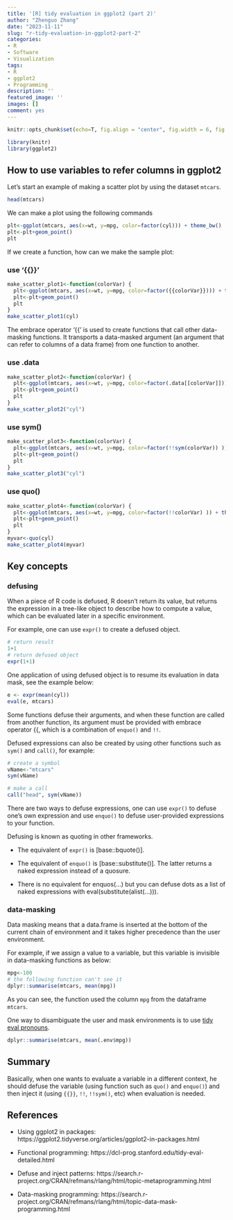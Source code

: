 ```yaml
---
title: '[R] tidy evaluation in ggplot2 (part 2)'
author: "Zhenguo Zhang"
date: "2023-11-11"
slug: "r-tidy-evaluation-in-ggplot2-part-2"
categories:
- R
- Software
- Visualization
tags:
- R
- ggplot2
- Programming
description: ''
featured_image: ''
images: []
comment: yes
---
```


```r
knitr::opts_chunk$set(echo=T, fig.align = "center", fig.width = 6, fig.height = 5, dpi=150, warning=FALSE)
```

```r
library(knitr)
library(ggplot2)
```

## How to use variables to refer columns in ggplot2

Let's start an example of making a scatter plot by using the
dataset `mtcars`.

```r
head(mtcars)
```

We can make a plot using the following commands

```r
plt<-ggplot(mtcars, aes(x=wt, y=mpg, color=factor(cyl))) + theme_bw()
plt<-plt+geom_point()
plt
```


If we create a function, how can we make the sample plot:

### use '{{}}'

```r
make_scatter_plot1<-function(colorVar) {
  plt<-ggplot(mtcars, aes(x=wt, y=mpg, color=factor({{colorVar}}))) + theme_bw()
  plt<-plt+geom_point()
  plt
}
make_scatter_plot1(cyl)
```

The embrace operator '⁠{{'⁠ is used to create functions that call other data-masking functions. It transports a data-masked argument (an argument that can refer to columns of a data frame) from one function to another.

### use .data

```r
make_scatter_plot2<-function(colorVar) {
  plt<-ggplot(mtcars, aes(x=wt, y=mpg, color=factor(.data[[colorVar]]))) + theme_bw()
  plt<-plt+geom_point()
  plt
}
make_scatter_plot2("cyl")
```

### use sym()

```r
make_scatter_plot3<-function(colorVar) {
  plt<-ggplot(mtcars, aes(x=wt, y=mpg, color=factor(!!sym(colorVar)) )) + theme_bw()
  plt<-plt+geom_point()
  plt
}
make_scatter_plot3("cyl")
```

### use quo()


```r
make_scatter_plot4<-function(colorVar) {
  plt<-ggplot(mtcars, aes(x=wt, y=mpg, color=factor(!!colorVar) )) + theme_bw()
  plt<-plt+geom_point()
  plt
}
myvar<-quo(cyl)
make_scatter_plot4(myvar)
```


## Key concepts

### defusing

When a piece of R code is defused, R doesn't return its value, but returns the
expression in a tree-like object to describe how to compute a value, which can
be evaluated later in a specific environment.

For example, one can use `expr()` to create a defused object.

```r
# return result
1+1
# return defused object
expr(1+1)
```

One application of using defused object is to resume its evaluation in data
mask, see the example below:

```r
e <- expr(mean(cyl))
eval(e, mtcars)
```

Some functions defuse their arguments, and when these function are called from
another function, its argument must be provided with  embrace operator \{\{, which
is a combination of `enquo()` and `!!`.

Defused expressions can also be created by using other functions
such as `sym()` and `call()`, for example:

```r
# create a symbol
vName<-"mtcars"
sym(vName)

# make a call
call("head", sym(vName))
```

There are two ways to defuse expressions, one can use
`expr()` to defuse one's own expression and use `enquo()` to defuse user-provided
expressions to your function.

Defusing is known as quoting in other frameworks.

-    The equivalent of `expr()` is [base::bquote()].

-    The equivalent of `enquo()` is [base::substitute()]. The latter returns a naked expression instead of a quosure.

-   There is no equivalent for enquos(...) but you can defuse dots as a list of naked expressions with eval(substitute(alist(...))).



### data-masking

Data masking means that a data.frame is inserted at the bottom of the current
chain of environment and it takes higher precedence than the user environment.

For example, if we assign a value to a variable, but this variable is invisible
in data-masking functions as below:

```r
mpg<-100
# the following function can't see it
dplyr::summarise(mtcars, mean(mpg))
```
As you can see, the function used the column `mpg` from the dataframe `mtcars`.

One way to disambiguate the user and mask environments is to use
[tidy eval pronouns](https://search.r-project.org/CRAN/refmans/rlang/help/.data.html).

```r
dplyr::summarise(mtcars, mean(.env$mpg))
```


## Summary

Basically, when one wants to evaluate a variable in a different context, he should
defuse the variable (using function such as `quo()` and `enquo()`) and 
then inject it (using `{{}}`, `!!`, `!!sym()`, etc) when evaluation is needed.

## References

- Using ggplot2 in packages: https://ggplot2.tidyverse.org/articles/ggplot2-in-packages.html

- Functional programming: https://dcl-prog.stanford.edu/tidy-eval-detailed.html

- Defuse and inject patterns: https://search.r-project.org/CRAN/refmans/rlang/html/topic-metaprogramming.html

- Data-masking programming: https://search.r-project.org/CRAN/refmans/rlang/html/topic-data-mask-programming.html
